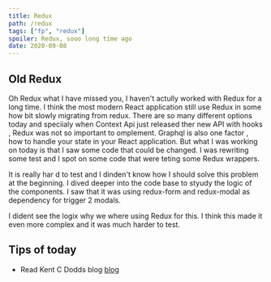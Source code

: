 ```yaml
---
title: Redux
path: /redux
tags: ["fp", "redux"]
spoiler: Redux, sooo long time ago
date: 2020-09-08
---
```


## Old Redux

Oh Redux what I have missed you, I haven't actully worked with Redux for a long time. I think the most modern React application still use Redux in some how bit slowly migrating from redux.
There are so many different options today and speciialy when Context Api just released ther new API with hooks , Redux was not so important to omplement.
Graphql is also one factor , how to handle your state in your React application.
But what I was working on today is that I saw some code that could be changed. I was rewriting some test and I spot on some code that were teting some Redux wrappers.

It is really har d to test and I dinden't know how I should solve this problem at the beginning. I dived deeper into the code base to styudy the logic of the components.
I saw that it was using redux-form and redux-modal as dependency for trigger 2 modals.

I dident see the logix why we where using Redux for this. I think this made it even more complex and it was much harder to test.

## Tips of today

- Read Kent C Dodds blog [blog](https://kentcdodds.com/)
